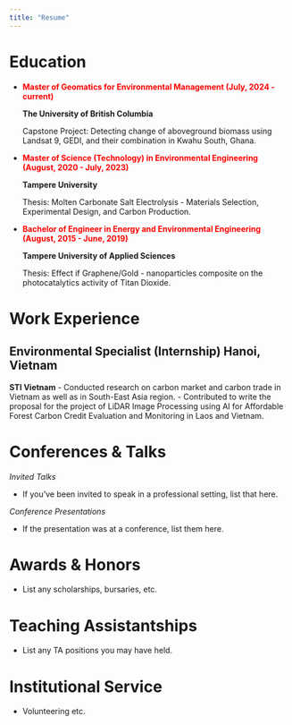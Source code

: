 ```yaml
---
title: "Resume"
---
```


# Education 

- <span style="color: red;"> **Master of Geomatics for Environmental Management (July, 2024 - current)**</span>
  
  **The University of British Columbia**
  
    Capstone Project: Detecting change of aboveground biomass using Landsat 9, GEDI, and their 
    combination in Kwahu South, Ghana.

- <span style="color: red;">**Master of Science (Technology) in Environmental Engineering (August, 2020 - July, 2023)**</span>
  
  **Tampere University**

    Thesis: Molten Carbonate Salt Electrolysis - Materials Selection, Experimental Design,
    and Carbon Production.

- <span style="color: red;">**Bachelor of Engineer in Energy and Environmental Engineering (August, 2015 - June, 2019)**</span>

  **Tampere University of Applied Sciences**
  
    Thesis: Effect if Graphene/Gold - nanoparticles composite on the photocatalytics 
    activity of Titan Dioxide.

# Work Experience
## Environmental Specialist (Internship)                      Hanoi, Vietnam
**STI Vietnam**
  - Conducted research on carbon market and carbon trade in Vietnam as well as in   South-East Asia region.
  - Contributed to write the proposal for the project of LiDAR Image Processing using AI for Affordable Forest Carbon Credit Evaluation and Monitoring in Laos and Vietnam.





# Conferences & Talks

*Invited Talks*

-   If you've been invited to speak in a professional setting, list that here.

*Conference Presentations*

-   If the presentation was at a conference, list them here.

# Awards & Honors

-   List any scholarships, bursaries, etc.

# Teaching Assistantships

-   List any TA positions you may have held.

# Institutional Service

-   Volunteering etc.
